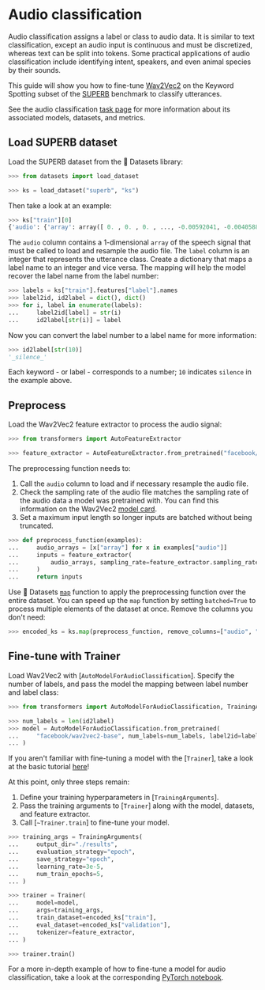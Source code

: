 <!--Copyright 2022 The HuggingFace Team. All rights reserved.

Licensed under the Apache License, Version 2.0 (the "License"); you may not use this file except in compliance with
the License. You may obtain a copy of the License at

http://www.apache.org/licenses/LICENSE-2.0

Unless required by applicable law or agreed to in writing, software distributed under the License is distributed on
an "AS IS" BASIS, WITHOUT WARRANTIES OR CONDITIONS OF ANY KIND, either express or implied. See the License for the
specific language governing permissions and limitations under the License.
-->

# Audio classification

<Youtube id="KWwzcmG98Ds"/>

Audio classification assigns a label or class to audio data. It is similar to text classification, except an audio input is continuous and must be discretized, whereas text can be split into tokens. Some practical applications of audio classification include identifying intent, speakers, and even animal species by their sounds.

This guide will show you how to fine-tune [Wav2Vec2](https://huggingface.co/facebook/wav2vec2-base) on the Keyword Spotting subset of the [SUPERB](https://huggingface.co/datasets/superb) benchmark to classify utterances.

<Tip>

See the audio classification [task page](https://huggingface.co/tasks/audio-classification) for more information about its associated models, datasets, and metrics.

</Tip>

## Load SUPERB dataset

Load the SUPERB dataset from the 🤗 Datasets library:

```py
>>> from datasets import load_dataset

>>> ks = load_dataset("superb", "ks")
```

Then take a look at an example:

```py
>>> ks["train"][0]
{'audio': {'array': array([ 0. , 0. , 0. , ..., -0.00592041, -0.00405884, -0.00253296], dtype=float32), 'path': '/root/.cache/huggingface/datasets/downloads/extracted/05734a36d88019a09725c20cc024e1c4e7982e37d7d55c0c1ca1742ea1cdd47f/_background_noise_/doing_the_dishes.wav', 'sampling_rate': 16000}, 'file': '/root/.cache/huggingface/datasets/downloads/extracted/05734a36d88019a09725c20cc024e1c4e7982e37d7d55c0c1ca1742ea1cdd47f/_background_noise_/doing_the_dishes.wav', 'label': 10}
```

The `audio` column contains a 1-dimensional `array` of the speech signal that must be called to load and resample the audio file. The `label` column is an integer that represents the utterance class. Create a dictionary that maps a label name to an integer and vice versa. The mapping will help the model recover the label name from the label number:

```py
>>> labels = ks["train"].features["label"].names
>>> label2id, id2label = dict(), dict()
>>> for i, label in enumerate(labels):
...     label2id[label] = str(i)
...     id2label[str(i)] = label
```

Now you can convert the label number to a label name for more information:

```py
>>> id2label[str(10)]
'_silence_'
```

Each keyword - or label - corresponds to a number; `10` indicates `silence` in the example above.

## Preprocess

Load the Wav2Vec2 feature extractor to process the audio signal:

```py
>>> from transformers import AutoFeatureExtractor

>>> feature_extractor = AutoFeatureExtractor.from_pretrained("facebook/wav2vec2-base")
```

The preprocessing function needs to:

1. Call the `audio` column to load and if necessary resample the audio file.
2. Check the sampling rate of the audio file matches the sampling rate of the audio data a model was pretrained with. You can find this information on the Wav2Vec2 [model card]((https://huggingface.co/facebook/wav2vec2-base)).
3. Set a maximum input length so longer inputs are batched without being truncated.

```py
>>> def preprocess_function(examples):
...     audio_arrays = [x["array"] for x in examples["audio"]]
...     inputs = feature_extractor(
...         audio_arrays, sampling_rate=feature_extractor.sampling_rate, max_length=16000, truncation=True
...     )
...     return inputs
```

Use 🤗 Datasets [`map`](https://huggingface.co/docs/datasets/package_reference/main_classes.html#datasets.Dataset.map) function to apply the preprocessing function over the entire dataset. You can speed up the `map` function by setting `batched=True` to process multiple elements of the dataset at once. Remove the columns you don't need:

```py
>>> encoded_ks = ks.map(preprocess_function, remove_columns=["audio", "file"], batched=True)
```

## Fine-tune with Trainer

Load Wav2Vec2 with [`AutoModelForAudioClassification`]. Specify the number of labels, and pass the model the mapping between label number and label class:

```py
>>> from transformers import AutoModelForAudioClassification, TrainingArguments, Trainer

>>> num_labels = len(id2label)
>>> model = AutoModelForAudioClassification.from_pretrained(
...     "facebook/wav2vec2-base", num_labels=num_labels, label2id=label2id, id2label=id2label
... )
```

<Tip>

If you aren't familiar with fine-tuning a model with the [`Trainer`], take a look at the basic tutorial [here](../training#finetune-with-trainer)!

</Tip>

At this point, only three steps remain:

1. Define your training hyperparameters in [`TrainingArguments`].
2. Pass the training arguments to [`Trainer`] along with the model, datasets, and feature extractor.
3. Call [`~Trainer.train`] to fine-tune your model.

```py
>>> training_args = TrainingArguments(
...     output_dir="./results",
...     evaluation_strategy="epoch",
...     save_strategy="epoch",
...     learning_rate=3e-5,
...     num_train_epochs=5,
... )

>>> trainer = Trainer(
...     model=model,
...     args=training_args,
...     train_dataset=encoded_ks["train"],
...     eval_dataset=encoded_ks["validation"],
...     tokenizer=feature_extractor,
... )

>>> trainer.train()
```

<Tip>

For a more in-depth example of how to fine-tune a model for audio classification, take a look at the corresponding [PyTorch notebook](https://colab.research.google.com/github/huggingface/notebooks/blob/master/examples/audio_classification.ipynb).

</Tip>